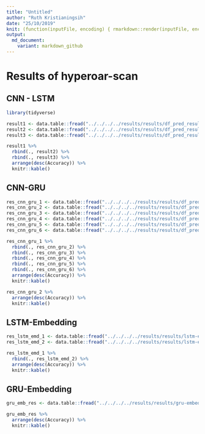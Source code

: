```yaml
---
title: "Untitled"
author: "Ruth Kristianingsih"
date: "25/10/2019"
knit: (function(inputFile, encoding) { rmarkdown::render(inputFile, encoding = encoding, output_dir = here::here("reports", stringr::str_remove(getwd(), here::here("scripts/r-scripts/")))) })
output:
  md_document:
    variant: markdown_github
---
```


# Results of hyperoar-scan

## CNN - LSTM 

```r
library(tidyverse)
```

```r
result1 <- data.table::fread("../../../../results/results/df_pred_results_0002-cnn-lstm-scan-batch16-unit32.csv")
result2 <- data.table::fread("../../../../results/results/df_pred_results_0003-cnn-lstm-scan-batch32-unit16.csv")
result3 <- data.table::fread("../../../../results/results/df_pred_results_0004-cnn-lstm-scan-batch32-unit32.csv")
```

```r
result1 %>% 
  rbind(., result2) %>% 
  rbind(., result3) %>%
  arrange(desc(Accuracy)) %>%   
  knitr::kable()
```


## CNN-GRU

```r
res_cnn_gru_1 <- data.table::fread("../../../../results/results/df_pred_results_0005-cnn-gru-grid-batch8_gru_unit16.csv")
res_cnn_gru_2 <- data.table::fread("../../../../results/results/df_pred_results_0006-cnn-gru-grid-batch16_gru_unit32.csv")
res_cnn_gru_3 <- data.table::fread("../../../../results/results/df_pred_results_0007-cnn-gru-grid-batch8_gru_unit64.csv")
res_cnn_gru_4 <- data.table::fread("../../../../results/results/df_pred_results_0008-cnn-gru-grid-batch16_gru_unit16.csv")
res_cnn_gru_5 <- data.table::fread("../../../../results/results/df_pred_results_0017-cnn-gru-grid-batch8_gru_unit32.csv")
res_cnn_gru_6 <- data.table::fread("../../../../results/results/df_pred_results_0018-cnn-gru-grid-batch16_gru_unit64.csv")
```

```r
res_cnn_gru_1 %>% 
  rbind(., res_cnn_gru_2) %>% 
  rbind(., res_cnn_gru_3) %>% 
  rbind(., res_cnn_gru_4) %>% 
  rbind(., res_cnn_gru_5) %>% 
  rbind(., res_cnn_gru_6) %>% 
  arrange(desc(Accuracy)) %>%   
  knitr::kable()
```


```r
res_cnn_gru_2 %>% 
  arrange(desc(Accuracy)) %>%   
  knitr::kable()
```

## LSTM-Embedding

```r
res_lstm_emd_1 <- data.table::fread("../../../../results/results/lstm-embedding/df_pred_results_0013-lstm-embedding-grid-batch8_lstm_unit16.csv")
res_lstm_emd_2 <- data.table::fread("../../../../results/results/lstm-embedding/df_pred_results_0014-lstm-embedding-grid-batch16_lstm_unit16.csv")
```

```r
res_lstm_emd_1 %>% 
  rbind(., res_lstm_emd_2) %>% 
  arrange(desc(Accuracy)) %>%   
  knitr::kable()
```


## GRU-Embedding

```r
gru_emb_res <- data.table::fread("../../../../results/results/gru-embedding/df_pred_results_0010-gru-embedding_scan.csv")
```


```r
gru_emb_res %>% 
  arrange(desc(Accuracy)) %>%   
  knitr::kable()
```

